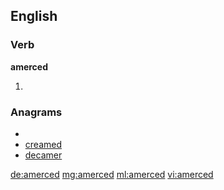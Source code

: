 ==English==

===Verb===
'''amerced'''

# {{past of|amerce}}

===Anagrams===
* {{alphagram|acdeemr}}
* [[creamed#English|creamed]]
* [[decamer#English|decamer]]

[[de:amerced]]
[[mg:amerced]]
[[ml:amerced]]
[[vi:amerced]]